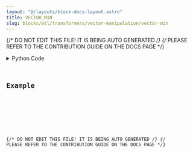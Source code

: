 ```yaml
---
layout: "@/layouts/block-docs-layout.astro"
title: VECTOR_MIN
slug: blocks/etl/transformers/vector-manipulation/vector-min
---
```


{/* DO NOT EDIT THIS FILE! IT IS BEING AUTO GENERATED */}
{/* PLEASE REFER TO THE CONTRIBUTION GUIDE ON THE DOCS PAGE */}


<PythonDocsDisplay docstring={docstring} />
<details>
<summary>Python Code</summary>



<Code code={pythonCode} lang="py" wrap theme="dracula" />

[Find this Flojoy Block on GitHub](https://github.com/flojoy-ai/blocks/blob/main/blocks/ETL/TRANSFORMERS/VECTOR_MANIPULATION/VECTOR_MIN/VECTOR_MIN.py)

</details>

## Example


<GetHelpWidget />


<AppDisplay app={app} blockName="VECTOR_MIN" client:visible />


<Example />

{/* DO NOT EDIT THIS FILE! IT IS BEING AUTO GENERATED */}
{/* PLEASE REFER TO THE CONTRIBUTION GUIDE ON THE DOCS PAGE */}
